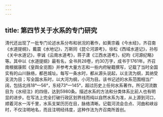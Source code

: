 ```yaml
---
---
---
```

title: 第四节关于水系的专门研究
---



清代还出现了一批专门论述水系分布和状况的著作，如黄宗羲《今水经》，齐召南《水道提纲》，戴震《水地记》，万斯同《昆仑河源考》，徐松《西域水道记》，孙彤《关中水道记》，李诚《云南水道考》，蒋子潇《江西水道考》，纪昀《河源纪略》等。其中以《水道提纲》最有名，全书共28卷，约30万字，成书于1761年。齐召南根据康熙《皇舆全览图》并参考大量方志和一些内府秘籍撰写，记载了当时全国实有的山川脉络，都邑城址。每写一条水时，都从源头说起，以主流为纲，其纳受支流为目；写全国水系时，以大河为纲，小河为目。该书记述的水系范围相当广阔，包括北纬18°—56°，东经73°—145°，超过历史上任何水系著作。所记河流数目为《水经注》的四倍，达到5980条。描述水系的方法和分类体系比前人也有明显的进步。在写法上完全打破行政区划界线而纯以自然水系为准，从上源到河口，顺着河水一泻千里，水系支架历历在目，脉络清晰。记载河流会合点、河曲和峡谷时，不仅注明地名，而且注明经纬度，这种作法为齐召南所首创。
